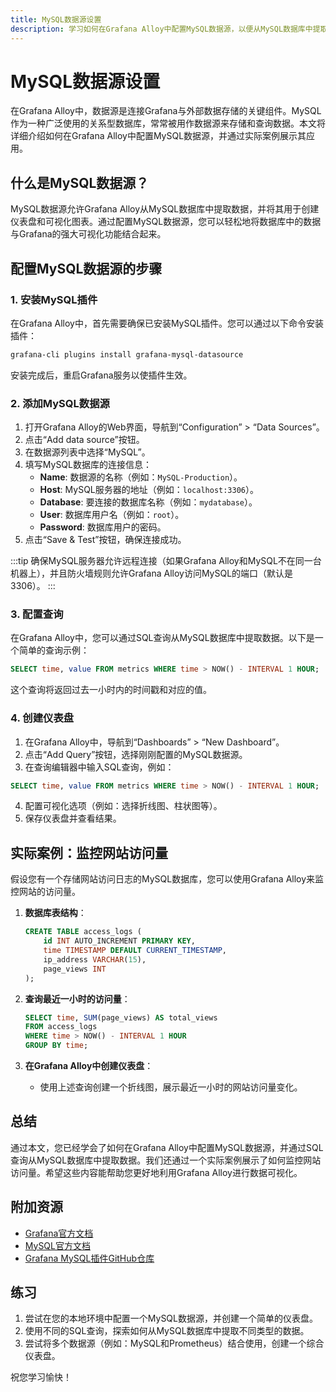 ```yaml
---
title: MySQL数据源设置
description: 学习如何在Grafana Alloy中配置MySQL数据源，以便从MySQL数据库中提取数据并可视化。
---
```


# MySQL数据源设置

在Grafana Alloy中，数据源是连接Grafana与外部数据存储的关键组件。MySQL作为一种广泛使用的关系型数据库，常常被用作数据源来存储和查询数据。本文将详细介绍如何在Grafana Alloy中配置MySQL数据源，并通过实际案例展示其应用。

## 什么是MySQL数据源？

MySQL数据源允许Grafana Alloy从MySQL数据库中提取数据，并将其用于创建仪表盘和可视化图表。通过配置MySQL数据源，您可以轻松地将数据库中的数据与Grafana的强大可视化功能结合起来。

## 配置MySQL数据源的步骤

### 1. 安装MySQL插件

在Grafana Alloy中，首先需要确保已安装MySQL插件。您可以通过以下命令安装插件：

```bash
grafana-cli plugins install grafana-mysql-datasource
```

安装完成后，重启Grafana服务以使插件生效。

### 2. 添加MySQL数据源

1. 打开Grafana Alloy的Web界面，导航到“Configuration” > “Data Sources”。
2. 点击“Add data source”按钮。
3. 在数据源列表中选择“MySQL”。
4. 填写MySQL数据库的连接信息：
   - **Name**: 数据源的名称（例如：`MySQL-Production`）。
   - **Host**: MySQL服务器的地址（例如：`localhost:3306`）。
   - **Database**: 要连接的数据库名称（例如：`mydatabase`）。
   - **User**: 数据库用户名（例如：`root`）。
   - **Password**: 数据库用户的密码。
5. 点击“Save & Test”按钮，确保连接成功。

:::tip
确保MySQL服务器允许远程连接（如果Grafana Alloy和MySQL不在同一台机器上），并且防火墙规则允许Grafana Alloy访问MySQL的端口（默认是3306）。
:::

### 3. 配置查询

在Grafana Alloy中，您可以通过SQL查询从MySQL数据库中提取数据。以下是一个简单的查询示例：

```sql
SELECT time, value FROM metrics WHERE time > NOW() - INTERVAL 1 HOUR;
```

这个查询将返回过去一小时内的时间戳和对应的值。

### 4. 创建仪表盘

1. 在Grafana Alloy中，导航到“Dashboards” > “New Dashboard”。
2. 点击“Add Query”按钮，选择刚刚配置的MySQL数据源。
3. 在查询编辑器中输入SQL查询，例如：

```sql
SELECT time, value FROM metrics WHERE time > NOW() - INTERVAL 1 HOUR;
```

4. 配置可视化选项（例如：选择折线图、柱状图等）。
5. 保存仪表盘并查看结果。

## 实际案例：监控网站访问量

假设您有一个存储网站访问日志的MySQL数据库，您可以使用Grafana Alloy来监控网站的访问量。

1. **数据库表结构**：
   ```sql
   CREATE TABLE access_logs (
       id INT AUTO_INCREMENT PRIMARY KEY,
       time TIMESTAMP DEFAULT CURRENT_TIMESTAMP,
       ip_address VARCHAR(15),
       page_views INT
   );
   ```

2. **查询最近一小时的访问量**：
   ```sql
   SELECT time, SUM(page_views) AS total_views
   FROM access_logs
   WHERE time > NOW() - INTERVAL 1 HOUR
   GROUP BY time;
   ```

3. **在Grafana Alloy中创建仪表盘**：
   - 使用上述查询创建一个折线图，展示最近一小时的网站访问量变化。

## 总结

通过本文，您已经学会了如何在Grafana Alloy中配置MySQL数据源，并通过SQL查询从MySQL数据库中提取数据。我们还通过一个实际案例展示了如何监控网站访问量。希望这些内容能帮助您更好地利用Grafana Alloy进行数据可视化。

## 附加资源

- [Grafana官方文档](https://grafana.com/docs/)
- [MySQL官方文档](https://dev.mysql.com/doc/)
- [Grafana MySQL插件GitHub仓库](https://github.com/grafana/mysql-datasource)

## 练习

1. 尝试在您的本地环境中配置一个MySQL数据源，并创建一个简单的仪表盘。
2. 使用不同的SQL查询，探索如何从MySQL数据库中提取不同类型的数据。
3. 尝试将多个数据源（例如：MySQL和Prometheus）结合使用，创建一个综合仪表盘。

祝您学习愉快！
